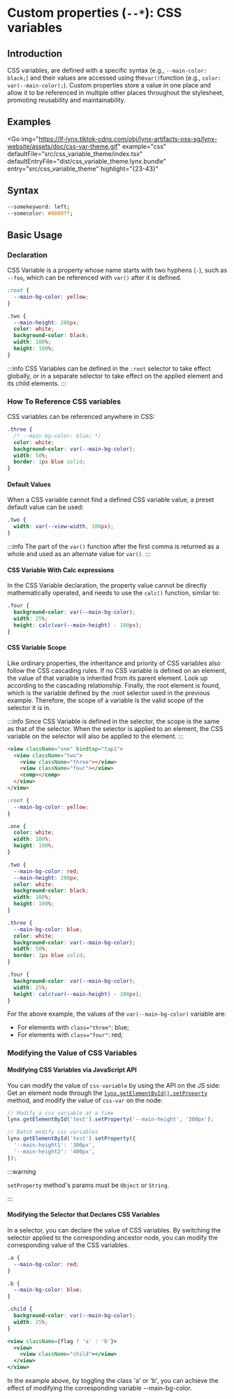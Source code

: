 # Custom properties (`--*`): CSS variables

## Introduction

CSS variables, are defined with a specific syntax (e.g., `--main-color: black;`) and their values are accessed using the`var()`function (e.g., `color: var(--main-color);`). Custom properties store a value in one place and allow it to be referenced in multiple other places throughout the stylesheet, promoting reusability and maintainability.

## Examples


<Go
  img="https://lf-lynx.tiktok-cdns.com/obj/lynx-artifacts-oss-sg/lynx-website/assets/doc/css-var-theme.gif"
  example="css"
  defaultFile="src/css_variable_theme/index.tsx"
  defaultEntryFile="dist/css_variable_theme.lynx.bundle"
  entry="src/css_variable_theme"
  highlight="{23-43}"
></Go>

## Syntax

```css
--somekeyword: left;
--somecolor: #0000ff;
```

## Basic Usage

### Declaration

CSS Variable is a property whose name starts with two hyphens (`-`), such as `--foo`, which can be referenced with `var()` after it is defined.

```css
:root {
  --main-bg-color: yellow;
}

.two {
  --main-height: 200px;
  color: white;
  background-color: black;
  width: 100%;
  height: 100%;
}
```

:::info
CSS Variables can be defined in the `:root` selector to take effect globally, or in a separate selector to take effect on the applied element and its child elements.
:::

### How To Reference CSS variables

CSS variables can be referenced anywhere in CSS:

```css
.three {
  /* --main-bg-color: blue; */
  color: white;
  background-color: var(--main-bg-color);
  width: 50%;
  border: 1px blue solid;
}
```

#### Default Values

When a CSS variable cannot find a defined CSS variable value, a preset default value can be used:

```css
.two {
  width: var(--view-width, 100px);
}
```

:::info
The part of the `var()` function after the first comma is returned as a whole and used as an alternate value for `var()`.
:::

#### CSS Variable With Calc expressions

In the CSS Variable declaration, the property value cannot be directly mathematically operated, and needs to use the `calc()` function, similar to:

```css
.four {
  background-color: var(--main-bg-color);
  width: 25%;
  height: calc(var(--main-height) - 100px);
}
```

#### CSS Variable Scope

Like ordinary properties, the inheritance and priority of CSS variables also follow the CSS cascading rules.
If no CSS variable is defined on an element, the value of that variable is inherited from its parent element. Look up according to the cascading relationship. Finally, the root element is found, which is the variable defined by the :root selector used in the previous example. Therefore, the scope of a variable is the valid scope of the selector it is in.

:::info
Since CSS Variable is defined in the selector, the scope is the same as that of the selector. When the selector is applied to an element, the CSS variable on the selector will also be applied to the element.
:::

```html
<view className="one" bindtap="tap1">
  <view className="two">
    <view className="three"></view>
    <view className="four"></view>
    <comp></comp>
  </view>
</view>
```

```css
:root {
  --main-bg-color: yellow;
}

.one {
  color: white;
  width: 100%;
  height: 100%;
}

.two {
  --main-bg-color: red;
  --main-height: 200px;
  color: white;
  background-color: black;
  width: 100%;
  height: 100%;
}

.three {
  --main-bg-color: blue;
  color: white;
  background-color: var(--main-bg-color);
  width: 50%;
  border: 1px blue solid;
}

.four {
  background-color: var(--main-bg-color);
  width: 25%;
  height: calc(var(--main-height) - 100px);
}
```

For the above example, the values of the `var(--main-bg-color)` variable are:

- For elements with `class="three"`: blue;
- For elements with `class="four"`: red;

### Modifying the Value of CSS Variables

#### Modifying CSS Variables via JavaScript API

You can modify the value of `css-variable` by using the API on the JS side:
Get an element node through the [`lynx.getElementById().setProperty`](/api/lynx-api/lynx/lynx-get-element-by-id) method, and modify the value of `css-var` on the node:

```javascript
// Modify a css variable at a time
lynx.getElementById('test').setProperty('--main-height', '300px');

// Batch modify css variables
lynx.getElementById('test').setProperty({
  '--main-height1': '300px',
  '--main-height2': '400px',
});
```

:::warning

`setProperty` method's params must be `Object` or `String`.

:::

#### Modifying the Selector that Declares CSS Variables

In a selector, you can declare the value of CSS variables. By switching the selector applied to the corresponding ancestor node, you can modify the corresponding value of the CSS variables.

```css
.a {
  --main-bg-color: red;
}

.b {
  --main-bg-color: blue;
}

.child {
  background-color: var(--main-bg-color);
  width: 25%;
}
```

```jsx
<view className={flag ? 'a' : 'b'}>
  <view>
    <view className="child"></view>
  </view>
</view>
```

In the example above, by toggling the class 'a' or 'b', you can achieve the effect of modifying the corresponding variable --main-bg-color.
